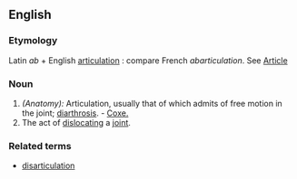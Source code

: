 ==English==

===Etymology===
Latin ''ab'' + English [[articulation]] : compare French ''abarticulation''. See [[Article]]

===Noun===
#''(Anatomy):'' Articulation, usually that of which admits of free motion in the joint; [[diarthrosis]]. - [[Coxe.]]
# The act of [[dislocating]] a [[joint]].

===Related terms===
* [[disarticulation]]
